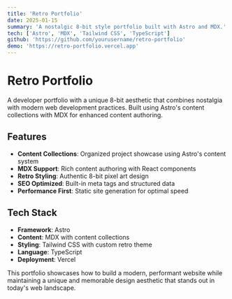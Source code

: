 ```yaml
---
title: 'Retro Portfolio'
date: 2025-01-15
summary: 'A nostalgic 8-bit style portfolio built with Astro and MDX.'
tech: ['Astro', 'MDX', 'Tailwind CSS', 'TypeScript']
github: 'https://github.com/yourusername/retro-portfolio'
demo: 'https://retro-portfolio.vercel.app'
---
```


# Retro Portfolio

A developer portfolio with a unique 8-bit aesthetic that combines nostalgia with modern web development practices. Built using Astro's content collections with MDX for enhanced content authoring.

## Features

- **Content Collections**: Organized project showcase using Astro's content system
- **MDX Support**: Rich content authoring with React components
- **Retro Styling**: Authentic 8-bit pixel art design
- **SEO Optimized**: Built-in meta tags and structured data
- **Performance First**: Static site generation for optimal speed

## Tech Stack

- **Framework**: Astro
- **Content**: MDX with content collections
- **Styling**: Tailwind CSS with custom retro theme
- **Language**: TypeScript
- **Deployment**: Vercel

This portfolio showcases how to build a modern, performant website while maintaining a unique and memorable design aesthetic that stands out in today's web landscape.
